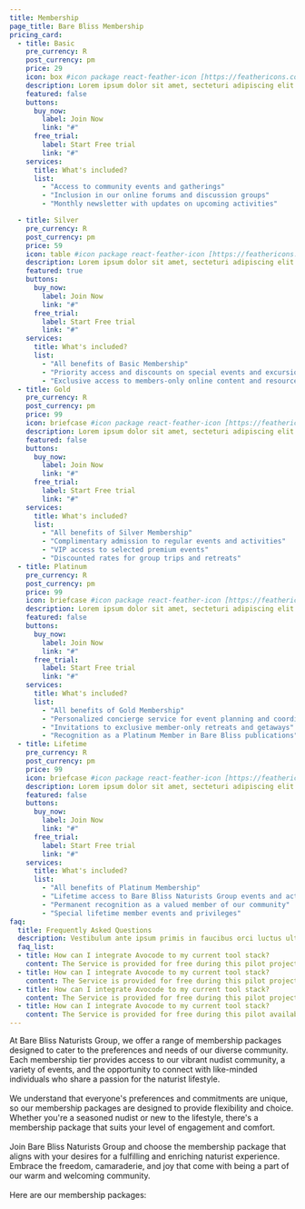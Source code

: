 ```yaml
---
title: Membership
page_title: Bare Bliss Membership
pricing_card:
  - title: Basic
    pre_currency: R
    post_currency: pm
    price: 29
    icon: box #icon package react-feather-icon [https://feathericons.com/]
    description: Lorem ipsum dolor sit amet, secteturi adipiscing elit at sem ipsum.
    featured: false
    buttons:
      buy_now:
        label: Join Now
        link: "#"
      free_trial:
        label: Start Free trial
        link: "#"
    services:
      title: What's included?
      list:
        - "Access to community events and gatherings"
        - "Inclusion in our online forums and discussion groups"
        - "Monthly newsletter with updates on upcoming activities"

  - title: Silver
    pre_currency: R
    post_currency: pm
    price: 59
    icon: table #icon package react-feather-icon [https://feathericons.com/]
    description: Lorem ipsum dolor sit amet, secteturi adipiscing elit at sem ipsum.
    featured: true
    buttons:
      buy_now:
        label: Join Now
        link: "#"
      free_trial:
        label: Start Free trial
        link: "#"
    services:
      title: What's included?
      list:
        - "All benefits of Basic Membership"
        - "Priority access and discounts on special events and excursions"
        - "Exclusive access to members-only online content and resources"
  - title: Gold
    pre_currency: R
    post_currency: pm
    price: 99
    icon: briefcase #icon package react-feather-icon [https://feathericons.com/]
    description: Lorem ipsum dolor sit amet, secteturi adipiscing elit at sem ipsum.
    featured: false
    buttons:
      buy_now:
        label: Join Now
        link: "#"
      free_trial:
        label: Start Free trial
        link: "#"
    services:
      title: What's included?
      list:
        - "All benefits of Silver Membership"
        - "Complimentary admission to regular events and activities"
        - "VIP access to selected premium events"
        - "Discounted rates for group trips and retreats"
  - title: Platinum
    pre_currency: R
    post_currency: pm
    price: 99
    icon: briefcase #icon package react-feather-icon [https://feathericons.com/]
    description: Lorem ipsum dolor sit amet, secteturi adipiscing elit at sem ipsum.
    featured: false
    buttons:
      buy_now:
        label: Join Now
        link: "#"
      free_trial:
        label: Start Free trial
        link: "#"
    services:
      title: What's included?
      list:
        - "All benefits of Gold Membership"
        - "Personalized concierge service for event planning and coordination"
        - "Invitations to exclusive member-only retreats and getaways"
        - "Recognition as a Platinum Member in Bare Bliss publications"
  - title: Lifetime
    pre_currency: R
    post_currency: pm
    price: 99
    icon: briefcase #icon package react-feather-icon [https://feathericons.com/]
    description: Lorem ipsum dolor sit amet, secteturi adipiscing elit at sem ipsum.
    featured: false
    buttons:
      buy_now:
        label: Join Now
        link: "#"
      free_trial:
        label: Start Free trial
        link: "#"
    services:
      title: What's included?
      list:
        - "All benefits of Platinum Membership"
        - "Lifetime access to Bare Bliss Naturists Group events and activities"
        - "Permanent recognition as a valued member of our community"
        - "Special lifetime member events and privileges"
faq:
  title: Frequently Asked Questions
  description: Vestibulum ante ipsum primis in faucibus orci luctus ultrices posuere cubilia Curae Donec
  faq_list:
  - title: How can I integrate Avocode to my current tool stack?
    content: The Service is provided for free during this pilot project, and is provided "as is" with is not committed to any level of service or availability of the Service.
  - title: How can I integrate Avocode to my current tool stack?
    content: The Service is provided for free during this pilot project, and is provided "as is" with is not committed to any level of service or availability of the Service.
  - title: How can I integrate Avocode to my current tool stack?
    content: The Service is provided for free during this pilot project, and is provided "as is" with is not committed to any level of service or availability of the Service.
  - title: How can I integrate Avocode to my current tool stack?
    content: The Service is provided for free during this pilot availability of the Service.</br> If you enter into this agreement on behalf of a company, you hereby agree that the company is responsible under this Agreement for all actions and 
---
```

At Bare Bliss Naturists Group, we offer a range of membership packages designed to cater to the preferences and needs of our diverse community. Each membership tier provides access to our vibrant nudist community, a variety of events, and the opportunity to connect with like-minded individuals who share a passion for the naturist lifestyle.
<br /><br />
We understand that everyone's preferences and commitments are unique, so our membership packages are designed to provide flexibility and choice. Whether you're a seasoned nudist or new to the lifestyle, there's a membership package that suits your level of engagement and comfort.
<br /><br />
Join Bare Bliss Naturists Group and choose the membership package that aligns with your desires for a fulfilling and enriching naturist experience. Embrace the freedom, camaraderie, and joy that come with being a part of our warm and welcoming community.
<br /><br />
Here are our membership packages: